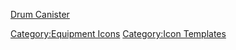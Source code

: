 [[file:Drum.png|Drum Canister]] <noinclude>
[[Category:Equipment Icons]] [[Category:Icon Templates]]</noinclude>
